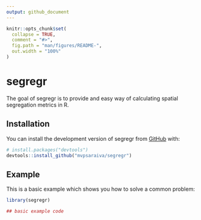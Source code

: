 ```yaml
---
output: github_document
---
```


<!-- README.md is generated from README.Rmd. Please edit that file -->

```r
knitr::opts_chunk$set(
  collapse = TRUE,
  comment = "#>",
  fig.path = "man/figures/README-",
  out.width = "100%"
)
```

# segregr

<!-- badges: start -->
<!-- badges: end -->

The goal of segregr is to provide and easy way of calculating spatial segregation
metrics in R.

## Installation

You can install the development version of segregr from [GitHub](https://github.com/) with:

``` r
# install.packages("devtools")
devtools::install_github("mvpsaraiva/segregr")
```
## Example

This is a basic example which shows you how to solve a common problem:

```r
library(segregr)

## basic example code
```

